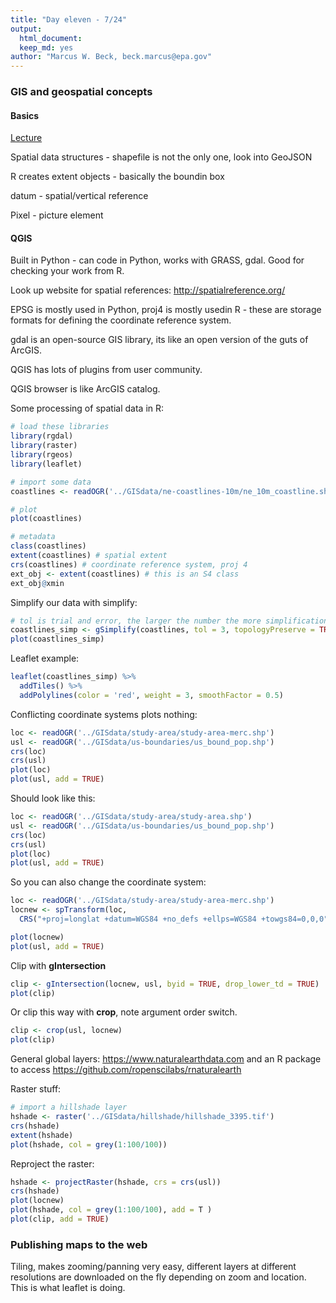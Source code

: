 ```yaml
---
title: "Day eleven - 7/24"
output: 
  html_document:
  keep_md: yes
author: "Marcus W. Beck, beck.marcus@epa.gov"
---
```


### GIS and geospatial concepts

#### Basics

[Lecture](https://nceas.github.io/oss-lessons/spatial-data-gis-law/1-mon-spatial-data-intro.html)

Spatial data structures - shapefile is not the only one, look into GeoJSON

R creates extent objects - basically the boundin box

datum - spatial/vertical reference

Pixel - picture element

#### QGIS

Built in Python - can code in Python, works with GRASS, gdal.  Good for checking your work from R.

Look up website for spatial references: <http://spatialreference.org/>

EPSG is mostly used in Python, proj4 is mostly usedin R - these are storage formats for defining the coordinate reference system. 

gdal is an open-source GIS library, its like an open version of the guts of ArcGIS.

QGIS has lots of plugins from user community. 

QGIS browser is like ArcGIS catalog.

Some processing of spatial data in R:

```r
# load these libraries
library(rgdal)
library(raster)
library(rgeos)
library(leaflet)

# import some data
coastlines <- readOGR('../GISdata/ne-coastlines-10m/ne_10m_coastline.shp')

# plot 
plot(coastlines)

# metadata
class(coastlines)
extent(coastlines) # spatial extent
crs(coastlines) # coordinate reference system, proj 4
ext_obj <- extent(coastlines) # this is an S4 class
ext_obj@xmin
```

Simplify our data with simplify:
```r
# tol is trial and error, the larger the number the more simplification
coastlines_simp <- gSimplify(coastlines, tol = 3, topologyPreserve = TRUE)
plot(coastlines_simp)
```

Leaflet example:
```r
leaflet(coastlines_simp) %>%
  addTiles() %>% 
  addPolylines(color = 'red', weight = 3, smoothFactor = 0.5)
```

Conflicting coordinate systems plots nothing:
```r
loc <- readOGR('../GISdata/study-area/study-area-merc.shp')
usl <- readOGR('../GISdata/us-boundaries/us_bound_pop.shp')
crs(loc)
crs(usl)
plot(loc)
plot(usl, add = TRUE)
```

Should look like this:
```r
loc <- readOGR('../GISdata/study-area/study-area.shp')
usl <- readOGR('../GISdata/us-boundaries/us_bound_pop.shp')
crs(loc)
crs(usl)
plot(loc)
plot(usl, add = TRUE)
```

So you can also change the coordinate system:
```r
loc <- readOGR('../GISdata/study-area/study-area-merc.shp')
locnew <- spTransform(loc, 
  CRS("+proj=longlat +datum=WGS84 +no_defs +ellps=WGS84 +towgs84=0,0,0"))

plot(locnew)
plot(usl, add = TRUE)
```

Clip with **gIntersection**
```r
clip <- gIntersection(locnew, usl, byid = TRUE, drop_lower_td = TRUE)
plot(clip)
```

Or clip this way with **crop**, note argument order switch.
```r
clip <- crop(usl, locnew)
plot(clip)
```

General global layers: <https://www.naturalearthdata.com> and an R package to access <https://github.com/ropenscilabs/rnaturalearth>

Raster stuff:
```r
# import a hillshade layer
hshade <- raster('../GISdata/hillshade/hillshade_3395.tif')
crs(hshade)
extent(hshade)
plot(hshade, col = grey(1:100/100))
```

Reproject the raster:
```r
hshade <- projectRaster(hshade, crs = crs(usl))
crs(hshade)
plot(locnew)
plot(hshade, col = grey(1:100/100), add = T )
plot(clip, add = TRUE)
```

### Publishing maps to the web

Tiling, makes zooming/panning very easy, different layers at different resolutions are downloaded on the fly depending on zoom and location.  This is what leaflet is doing. 
